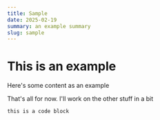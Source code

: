 ```yaml
---
title: Sample
date: 2025-02-19
summary: an example summary
slug: sample
---
```


# This is an example

Here's some content as an example

That's all for now. I'll work on the other stuff in a bit

```
this is a code block
```